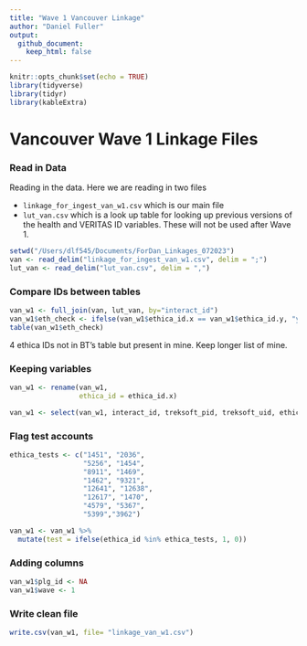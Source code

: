 ```yaml
---
title: "Wave 1 Vancouver Linkage"
author: "Daniel Fuller"
output:
  github_document:
    keep_html: false
---
```


```r
knitr::opts_chunk$set(echo = TRUE)
library(tidyverse)
library(tidyr)
library(kableExtra)
```

# Vancouver Wave 1 Linkage Files

### Read in Data

Reading in the data. Here we are reading in two files

- `linkage_for_ingest_van_w1.csv` which is our main file
- `lut_van.csv` which is a look up table for looking up previous versions of the health and VERITAS ID variables. These will not be used after Wave 1. 

```r
setwd("/Users/dlf545/Documents/ForDan_Linkages_072023")
van <- read_delim("linkage_for_ingest_van_w1.csv", delim = ";")
lut_van <- read_delim("lut_van.csv", delim = ",")
```

### Compare IDs between tables

```r
van_w1 <- full_join(van, lut_van, by="interact_id")
van_w1$eth_check <- ifelse(van_w1$ethica_id.x == van_w1$ethica_id.y, "yes", "no")
table(van_w1$eth_check)
```

4 ethica IDs not in BT's table but present in mine. Keep longer list of mine.

### Keeping variables

```r
van_w1 <- rename(van_w1, 
                 ethica_id = ethica_id.x)
```

```r
van_w1 <- select(van_w1, interact_id, treksoft_pid, treksoft_uid, ethica_id, sd_id_1, sd_firmware_1, sd_start_1, sd_end_1, sd_id_2, sd_firmware_2, sd_start_2, sd_end_2, dropout, data_disposition, test)
```

### Flag test accounts

```r
ethica_tests <- c("1451", "2036", 
                  "5256", "1454", 
                  "8911", "1469",
                  "1462", "9321", 
                  "12641", "12638", 
                  "12617", "1470",
                  "4579", "5367",
                  "5399","3962")
```

```r
van_w1 <- van_w1 %>%
  mutate(test = ifelse(ethica_id %in% ethica_tests, 1, 0)) 
```

### Adding columns

```r
van_w1$plg_id <- NA
van_w1$wave <- 1
```

### Write clean file

```r
write.csv(van_w1, file= "linkage_van_w1.csv")
```